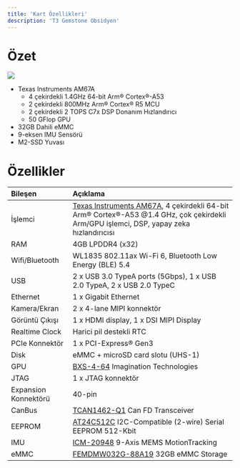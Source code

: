 ```yaml
---
title: 'Kart Özellikleri'
description: 'T3 Gemstone Obsidyen'
---
```


# Özet

<Frame caption="Gemstone Obsidian">
  <img className="rounded-lg" noZoom src="/images/o1-board/21-sideview.png" />
</Frame>

* Texas Instruments AM67A
  - 4 çekirdekli 1.4GHz 64-bit Arm® Cortex®-A53
  - 2 çekirdekli 800MHz Arm® Cortex® R5 MCU
  - 2 çekirdekli 2 TOPS C7x DSP Donanım Hızlandırıcı
  - 50 GFlop GPU
* 32GB Dahili eMMC
* 9-eksen IMU Sensörü
* M2-SSD Yuvası

# Özellikler

| Bileşen               | Açıklama                               |
| :-------------------- | :------------------------------------- |
| İşlemci               | [Texas Instruments AM67A](https://www.ti.com/product/AM67A), 4 çekirdekli 64-bit Arm® Cortex®-A53 @1.4 GHz, çok çekirdekli Arm/GPU işlemci, DSP, yapay zeka hızlandırıcısı |
| RAM                   | 4GB LPDDR4 (x32)                       |
| Wifi/Bluetooth        | WL1835 802.11ax Wi-Fi 6, Bluetooth Low Energy (BLE) 5.4  |
| USB                   | 2 x USB 3.0 TypeA ports (5Gbps), 1 x USB 2.0 TypeA, 2 x USB 2.0 TypeC |
| Ethernet              | 1 x Gigabit Ethernet                   |
| Kamera/Ekran          | 2 x 4-lane MIPI konnektör              |
| Görüntü Çıkışı        | 1 x HDMI display, 1 x DSI MIPI Display |
| Realtime Clock        | Harici pil destekli RTC                |
| PCIe Konnektör        | 1 x PCI-Express® Gen3                  |
| Disk                  | eMMC + microSD card slotu (UHS-1)      |
| GPU                   | [BXS-4-64](https://www.imaginationtech.com/product/img-bxs-4-64-mc1/) Imagination Technologies |
| JTAG                  | 1 x JTAG konnektör                     |
| Expansion Konnektörü  | 40-pin                                 |
| CanBus                | [TCAN1462-Q1](https://www.ti.com/lit/ds/symlink/tcan1462-q1.pdf) Can FD Transceiver         |
| EEPROM                | [AT24C512C](https://ww1.microchip.com/downloads/en/devicedoc/atmel-8720-seeprom-at24c512c-datasheet.pdf) I2C-Compatible (2-wire) Serial EEPROM 512-Kbit |
| IMU                   | [ICM-20948](https://invensense.tdk.com/products/motion-tracking/9-axis/icm-20948/) 9-Axis MEMS MotionTracking |
| eMMC                  | [FEMDMW032G-88A19](https://lcsc.com/datasheet/lcsc_datasheet_2409241206_FORESEE-FEMDMW032G-88A19_C3249969.pdf) 32GB eMMC Storage |
